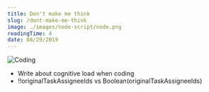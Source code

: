 ```yaml
---
title: Don't make me think
slug: /dont-make-me-think
image: ./images/node-script/node.png
readingTime: 4
date: 08/29/2019
---
```


<Intro
  title={props.pageContext.frontmatter.title}
  readingTime={props.pageContext.frontmatter.readingTime}
  date={props.pageContext.frontmatter.date}
/>

![Coding](./images/node-script/node.png)

- Write about cognitive load when coding
- !!originalTaskAssigneeIds vs Boolean(originalTaskAssigneeIds)